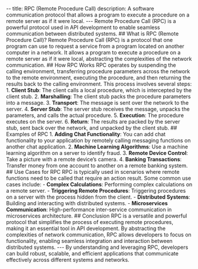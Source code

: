 -- title: RPC (Remote Procedure Call) description: A software communication protocol that allows a program to execute a procedure on a remote server as if it were local. --- Remote Procedure Call (RPC) is a powerful protocol used in API development to enable seamless communication between distributed systems. ## What is RPC (Remote Procedure Call)? Remote Procedure Call (RPC) is a protocol that one program can use to request a service from a program located on another computer in a network. It allows a program to execute a procedure on a remote server as if it were local, abstracting the complexities of the network communication. ## How RPC Works RPC operates by suspending the calling environment, transferring procedure parameters across the network to the remote environment, executing the procedure, and then returning the results back to the calling environment. This process involves several steps: 1. **Client Stub**: The client calls a local procedure, which is intercepted by the client stub. 2. **Marshalling**: The client stub packs the procedure parameters into a message. 3. **Transport**: The message is sent over the network to the server. 4. **Server Stub**: The server stub receives the message, unpacks the parameters, and calls the actual procedure. 5. **Execution**: The procedure executes on the server. 6. **Return**: The results are packed by the server stub, sent back over the network, and unpacked by the client stub. ## Examples of RPC 1. **Adding Chat Functionality**: You can add chat functionality to your application by remotely calling messaging functions on another chat application. 2. **Machine Learning Algorithms**: Use a machine learning algorithm on a server to identify fraud. 3. **Remote Device Control**: Take a picture with a remote device’s camera. 4. **Banking Transactions**: Transfer money from one account to another on a remote banking system. ## Use Cases for RPC RPC is typically used in scenarios where remote functions need to be called that require an action result. Some common use cases include: - **Complex Calculations**: Performing complex calculations on a remote server. - **Triggering Remote Procedures**: Triggering procedures on a server with the process hidden from the client. - **Distributed Systems**: Building and interacting with distributed systems. - **Microservices Communication**: High-performance inter-service communication in microservices architecture. ## Conclusion RPC is a versatile and powerful protocol that simplifies the process of executing remote procedures, making it an essential tool in API development. By abstracting the complexities of network communication, RPC allows developers to focus on functionality, enabling seamless integration and interaction between distributed systems. --- By understanding and leveraging RPC, developers can build robust, scalable, and efficient applications that communicate effectively across different systems and networks.